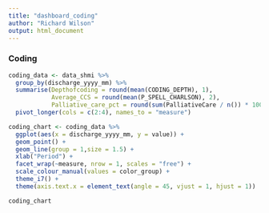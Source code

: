 ---
title: "dashboard_coding"
author: "Richard Wilson"
output: html_document
---

### Coding

```{r coding}

coding_data <- data_shmi %>%
  group_by(discharge_yyyy_mm) %>% 
  summarise(Depthofcoding = round(mean(CODING_DEPTH), 1),
            Average_CCS = round(mean(P_SPELL_CHARLSON), 2),
            Palliative_care_pct = round(sum(PalliativeCare / n()) * 100, 2)) %>%
  pivot_longer(cols = c(2:4), names_to = "measure")

coding_chart <- coding_data %>%
  ggplot(aes(x = discharge_yyyy_mm, y = value)) +
  geom_point() +
  geom_line(group = 1,size = 1.5) +
  xlab("Period") +
  facet_wrap(~measure, nrow = 1, scales = "free") +
  scale_colour_manual(values = color_group) +
  theme_i7() +
  theme(axis.text.x = element_text(angle = 45, vjust = 1, hjust = 1))

```


```{r coding charts, include = TRUE,  fig.hieght = 5, fig.width = 12}
coding_chart
```

